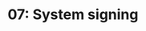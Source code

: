 ---
title: '07: System signing'
summary: 'Complete typical brand system to use in future designs. Produce mock-ups, signage designs, etc.'
start: '2025-01-23'
duration: '4 days'
owner:
    image: '@uploads/avatars/kb.jpg'
    title: 'kb'
status: 'Slated'
---